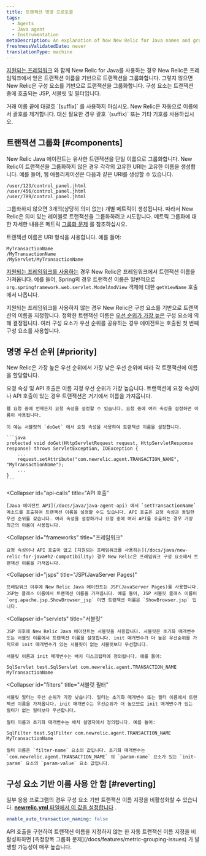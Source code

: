 ```yaml
---
title: 트랜잭션 명명 프로토콜
tags:
  - Agents
  - Java agent
  - Instrumentation
metaDescription: An explanation of how New Relic for Java names and groups transactions in the APM UI.
freshnessValidatedDate: never
translationType: machine
---
```


[지원되는 프레임워크](/docs/java/new-relic-for-java#h2-compatibility) 와 함께 New Relic for Java를 사용하는 경우 New Relic은 프레임워크에서 얻은 트랜잭션 이름을 기반으로 트랜잭션을 그룹화합니다. 그렇지 않으면 New Relic은 구성 요소를 기반으로 트랜잭션을 그룹화합니다. 구성 요소는 트랜잭션 중에 호출되는 JSP, 서블릿 및 필터입니다.

<Callout variant="important">
  거래 이름 끝에 대괄호 `[suffix]` 를 사용하지 마십시오. New Relic은 자동으로 이름에서 괄호를 제거합니다. 대신 필요한 경우 괄호 `(suffix)` 또는 기타 기호를 사용하십시오.
</Callout>

## 트랜잭션 그룹화 [#components]

New Relic Java 에이전트는 유사한 트랜잭션을 단일 이름으로 그룹화합니다. New Relic이 트랜잭션을 그룹화하지 않은 경우 각각의 고유한 URI는 고유한 이름을 생성합니다. 예를 들어, 웹 애플리케이션은 다음과 같은 URI를 생성할 수 있습니다.

```
/user/123/control_panel.jhtml
/user/456/control_panel.jhtml
/user/789/control_panel.jhtml
```

그룹화하지 않으면 3개의(상당히 의미 없는) 개별 메트릭이 생성됩니다. 따라서 New Relic은 의미 있는 레이블로 트랜잭션을 그룹화하려고 시도합니다. 메트릭 그룹화에 대한 자세한 내용은 메트릭 [그룹화 문제](/docs/features/metric-grouping-issues) 를 참조하십시오.

트랜잭션 이름은 URI 형식을 사용합니다. 예를 들어:

```
MyTransactionName
/MyTransactionName
/MyServlet/MyTransactionName
```

[지원되는 프레임워크를 사용하는](/docs/java/new-relic-for-java#h2-compatibility) 경우 New Relic은 프레임워크에서 트랜잭션 이름을 가져옵니다. 예를 들어, Spring의 경우 트랜잭션 이름은 일반적으로 `org.springframework.web.servlet.ModelAndView` 객체에 대한 `getViewName` 호출에서 나옵니다.

지원되는 프레임워크를 사용하지 않는 경우 New Relic은 구성 요소를 기반으로 트랜잭션의 이름을 지정합니다. 정확한 트랜잭션 이름은 [우선 순위가 가장 높은](#priority) 구성 요소에 의해 결정됩니다. 여러 구성 요소가 우선 순위를 공유하는 경우 에이전트는 호출된 첫 번째 구성 요소를 사용합니다.

## 명명 우선 순위 [#priority]

New Relic은 가장 높은 우선 순위에서 가장 낮은 우선 순위에 따라 각 트랜잭션에 이름을 할당합니다.

<CollapserGroup>
  <Collapser
    id="request-attributes"
    title="요청 속성"
  >
    요청 속성 및 API 호출은 이름 지정 우선 순위가 가장 높습니다. 트랜잭션에 요청 속성이나 API 호출이 있는 경우 트랜잭션은 거기에서 이름을 가져옵니다.

    웹 요청 중에 언제든지 요청 속성을 설정할 수 있습니다. 요청 중에 여러 속성을 설정하면 이름이 사용됩니다.

    이 예는 서블릿의 `doGet` 에서 요청 속성을 사용하여 트랜잭션 이름을 설정합니다.

    ```java
    protected void doGet(HttpServletRequest request, HttpServletResponse response) throws ServletException, IOException {
        ...
        request.setAttribute("com.newrelic.agent.TRANSACTION_NAME", "MyTransactionName");
        ...
    }
    ```
  </Collapser>

  <Collapser
    id="api-calls"
    title="API 호출"
  >
    [Java 에이전트 API](/docs/java/java-agent-api) 에서 `setTransactionName` 메소드를 호출하여 트랜잭션 이름을 설정할 수도 있습니다. API 호출은 요청 속성과 동일한 우선 순위를 갖습니다. 여러 속성을 설정하거나 요청 중에 여러 API를 호출하는 경우 가장 최근의 이름이 사용됩니다.
  </Collapser>

  <Collapser
    id="frameworks"
    title="프레임워크"
  >
    요청 속성이나 API 호출이 없고 [지원되는 프레임워크를 사용하는](/docs/java/new-relic-for-java#h2-compatibility) 경우 New Relic은 프레임워크 구성 요소에서 트랜잭션 이름을 가져옵니다.
  </Collapser>

  <Collapser
    id="jsps"
    title="JSP(JavaServer Pages)"
  >
    프레임워크 이후에 New Relic Java 에이전트는 JSP(JavaServer Pages)를 사용합니다. JSP는 클래스 이름에서 트랜잭션 이름을 가져옵니다. 예를 들어, JSP 서블릿 클래스 이름이 `org.apache.jsp.ShowBrowser_jsp` 이면 트랜잭션 이름은 `ShowBrowser.jsp` 입니다.
  </Collapser>

  <Collapser
    id="servlets"
    title="서블릿"
  >
    JSP 이후에 New Relic Java 에이전트는 서블릿을 사용합니다. 서블릿은 초기화 매개변수 또는 서블릿 이름에서 트랜잭션 이름을 설정합니다. init 매개변수가 더 높은 우선순위를 가지므로 init 매개변수가 있는 서블릿이 없는 서블릿보다 우선합니다.

    서블릿 이름과 init 매개변수는 배치 디스크립터에 정의됩니다. 예를 들어:

    SqlServlet test.SqlServlet com.newrelic.agent.TRANSACTION_NAME MyTransactionName
  </Collapser>

  <Collapser
    id="filters"
    title="서블릿 필터"
  >
    서블릿 필터는 우선 순위가 가장 낮습니다. 필터는 초기화 매개변수 또는 필터 이름에서 트랜잭션 이름을 가져옵니다. init 매개변수는 우선순위가 더 높으므로 init 매개변수가 있는 필터가 없는 필터보다 우선합니다.

    필터 이름과 초기화 매개변수는 배치 설명자에서 정의됩니다. 예를 들어:

    SqlFilter test.SqlFilter com.newrelic.agent.TRANSACTION_NAME MyTransactionName

    필터 이름은 `filter-name` 요소의 값입니다. 초기화 매개변수는 `com.newrelic.agent.TRANSACTION_NAME` 의 `param-name` 요소가 있는 `init-param` 요소의 `param-value` 요소 값입니다.
  </Collapser>
</CollapserGroup>

## 구성 요소 기반 이름 사용 안 함 [#reverting]

일부 응용 프로그램의 경우 구성 요소 기반 트랜잭션 이름 지정을 비활성화할 수 있습니다. [**newrelic.yml** 파일에서 이 값을 설정합니다](/docs/java/java-agent-configuration#cfg-enable_auto_transaction_naming) .

```yml
enable_auto_transaction_naming: false
```

<Callout variant="caution">
  API 호출을 구현하여 트랜잭션 이름을 지정하지 않는 한 자동 트랜잭션 이름 지정을 비활성화하면 [측정항목 그룹화 문제](/docs/features/metric-grouping-issues) 가 발생할 가능성이 매우 높습니다.
</Callout>